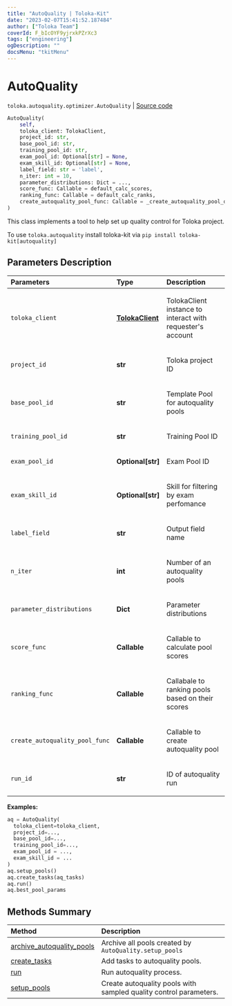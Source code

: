 ```yaml
---
title: "AutoQuality | Toloka-Kit"
date: "2023-02-07T15:41:52.187484"
author: ["Toloka Team"]
coverId: F_bIcOYF9yjrxkPZrXc3
tags: ["engineering"]
ogDescription: ""
docsMenu: "tkitMenu"
---
```


# AutoQuality
`toloka.autoquality.optimizer.AutoQuality` | [Source code](https://github.com/Toloka/toloka-kit/blob/v1.1.3/src/autoquality/optimizer.py#L212)

```python
AutoQuality(
    self,
    toloka_client: TolokaClient,
    project_id: str,
    base_pool_id: str,
    training_pool_id: str,
    exam_pool_id: Optional[str] = None,
    exam_skill_id: Optional[str] = None,
    label_field: str = 'label',
    n_iter: int = 10,
    parameter_distributions: Dict = ...,
    score_func: Callable = default_calc_scores,
    ranking_func: Callable = default_calc_ranks,
    create_autoquality_pool_func: Callable = _create_autoquality_pool_default
)
```

This class implements a tool to help set up quality control for Toloka project.

To use `toloka.autoquality` install toloka-kit via `pip install toloka-kit[autoquality]`

## Parameters Description

| Parameters | Type | Description |
| :----------| :----| :-----------|
`toloka_client`|**[TolokaClient](/docs-new/toloka-kit/reference/toloka.client.TolokaClient)**|<p>TolokaClient instance to interact with requester&#x27;s account</p>
`project_id`|**str**|<p>Toloka project ID</p>
`base_pool_id`|**str**|<p>Template Pool for autoquality pools</p>
`training_pool_id`|**str**|<p>Training Pool ID</p>
`exam_pool_id`|**Optional\[str\]**|<p>Exam Pool ID</p>
`exam_skill_id`|**Optional\[str\]**|<p>Skill for filtering by exam perfomance</p>
`label_field`|**str**|<p>Output field name</p>
`n_iter`|**int**|<p>Number of an autoquality pools</p>
`parameter_distributions`|**Dict**|<p>Parameter distributions</p>
`score_func`|**Callable**|<p>Callable to calculate pool scores</p>
`ranking_func`|**Callable**|<p>Callabale to ranking pools based on their scores</p>
`create_autoquality_pool_func`|**Callable**|<p>Callable to create autoquality pool</p>
`run_id`|**str**|<p>ID of autoquality run</p>

**Examples:**

```python
aq = AutoQuality(
  toloka_client=toloka_client,
  project_id=...,
  base_pool_id=...,
  training_pool_id=...,
  exam_pool_id = ...,
  exam_skill_id = ...
)
aq.setup_pools()
aq.create_tasks(aq_tasks)
aq.run()
aq.best_pool_params
```
## Methods Summary

| Method | Description |
| :------| :-----------|
[archive_autoquality_pools](/docs-new/toloka-kit/reference/toloka.autoquality.optimizer.AutoQuality.archive_autoquality_pools)| Archive all pools created by `AutoQuality.setup_pools`
[create_tasks](/docs-new/toloka-kit/reference/toloka.autoquality.optimizer.AutoQuality.create_tasks)| Add tasks to autoquality pools.
[run](/docs-new/toloka-kit/reference/toloka.autoquality.optimizer.AutoQuality.run)| Run autoquality process.
[setup_pools](/docs-new/toloka-kit/reference/toloka.autoquality.optimizer.AutoQuality.setup_pools)| Create autoquality pools with sampled quality control parameters.
